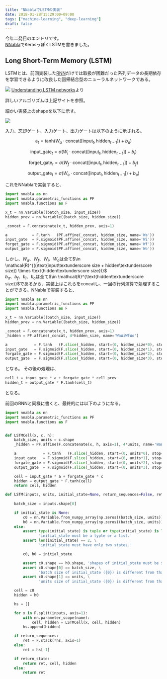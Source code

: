 ```yaml
---
title: "NNablaでLSTMの実装"
date: 2018-01-28T15:29:00+09:00
tags: ["machine-learning", "deep-learning"]
draft: false
---
```


今年二発目のエントリです。  
[NNabla](https://nnabla.org/ja/)でKerasっぽくLSTMを書きました。

## Long Short-Term Memory (LSTM)
LSTMとは、前回実装した[RNN](./nnabla-rnn)だけでは取扱が困難だった系列データの長期依存を学習できるように改良した回帰結合型のニューラルネットワークである。

![](http://colah.github.io/posts/2015-08-Understanding-LSTMs/img/LSTM3-chain.png)
[Understanding LSTM networks](http://colah.github.io/posts/2015-08-Understanding-LSTMs/)より

詳しいアルゴリズムは上記サイトを参照。

細かい実装上のshapeを以下に示す。

![](/static/images/lstm.png)

入力、忘却ゲート、入力ゲート、出力ゲートは以下のように示される。


$$
\text{a}_t = \text{tanh}(W_a \cdot \text{concat}([\text{input}_{t}, \text{hidden}_{t-1}]) + b_a)
$$



$$
\text{input\_gate}_t = \sigma(W_i \cdot \text{concat}([\text{input}_{t}, \text{hidden}_{t-1}]) + b_i)
$$




$$
\text{forget\_gate}_t = \sigma(W_f \cdot \text{concat}([\text{input}_{t}, \text{hidden}_{t-1}]) + b_f)
$$



$$
\text{output\_gate}_t = \sigma(W_o \cdot \text{concat}([\text{input}_{t}, \text{hidden}_{t-1}]) + b_o)
$$


これをNNablaで実装すると、

```py
import nnabla as nn
import nnabla.parametric_functions as PF
import nnabla.functions as F

x_t = nn.Variable((batch_size, input_size))
hidden_prev = nn.Variable((batch_size, hidden_size))

_concat = F.concatenate(x_t, hidden_prev, axis=1)

a           = F.tanh   (PF.affine(_concat, hidden_size, name='Wa'))
input_gate  = F.sigmoid(PF.affine(_concat, hidden_size, name='Wi'))
forget_gate = F.sigmoid(PF.affine(_concat, hidden_size, name='Wf'))
output_gate = F.sigmoid(PF.affine(_concat, hidden_size, name='Wo'))
```

しかし、$W_a$、$W_f$、$W_i$、$W_o$は全て$\in \mathcal{R}^{((\text{input\textunderscore size + hidden\textunderscore size}) \times \text{hidden\textunderscore size})}$  
$b_a$、$b_f$、$b_i$、$b_o$は全て$\in \mathcal{R}^{\text{hidden\textunderscore size}}$であるから、実装上はこれらをconcatし、一回の行列演算で処理することができる。NNablaで実装すると、

```py
import nnabla as nn
import nnabla.parametric_functions as PF
import nnabla.functions as F

x_t = nn.Variable((batch_size, input_size))
hidden_prev = nn.Variable((batch_size, hidden_size))

_concat = F.concatenate(x_t, hidden_prev, axis=1)
_hidden = PF.affine(_concat, 4*hidden_size, name='WaWiWfWo')

a            = F.tanh   (F.slice(_hidden, start=(0, hidden_size*0), stop=(batch_size, hidden_size*1)))
input_gate   = F.sigmoid(F.slice(_hidden, start=(0, hidden_size*1), stop=(batch_size, hidden_size*2)))
forgate_gate = F.sigmoid(F.slice(_hidden, start=(0, hidden_size*2), stop=(batch_size, hidden_size*3)))
output_gate  = F.sigmoid(F.slice(_hidden, start=(0, hidden_size*3), stop=(batch_size, hidden_size*4)))
```

となる。
その後の処理は、

```py
cell_t = input_gate * a + forgate_gate * cell_prev
hidden_t = output_gate * F.tanh(cell_t)
```

となる。

前回のRNNと同様に書くと、最終的には以下のようになる。

```py
import nnabla as nn
import nnabla.parametric_functions as PF
import nnabla.functions as F


def LSTMCell(x, c, h):
    batch_size, units = c.shape
    _hidden = PF.affine(F.concatenate(x, h, axis=1), 4*units, name='WaWiWfWo')

    a            = F.tanh   (F.slice(_hidden, start=(0, units*0), stop=(batch_size, units*1)))
    input_gate   = F.sigmoid(F.slice(_hidden, start=(0, units*1), stop=(batch_size, units*2)))
    forgate_gate = F.sigmoid(F.slice(_hidden, start=(0, units*2), stop=(batch_size, units*3)))
    output_gate  = F.sigmoid(F.slice(_hidden, start=(0, units*3), stop=(batch_size, units*4)))

    cell = input_gate * a + forgate_gate * c
    hidden = output_gate * F.tanh(cell)
    return cell, hidden

def LSTM(inputs, units, initial_state=None, return_sequences=False, return_state=False, name='lstm'):
    
    batch_size = inputs.shape[0]

    if initial_state is None:
        c0 = nn.Variable.from_numpy_array(np.zeros((batch_size, units)))
        h0 = nn.Variable.from_numpy_array(np.zeros((batch_size, units)))
    else:
        assert type(initial_state) is tuple or type(initial_state) is list, \
               'initial_state must be a typle or a list.'
        assert len(initial_state) == 2, \
               'initial_state must have only two states.'

        c0, h0 = initial_state

        assert c0.shape == h0.shape, 'shapes of initial_state must be same.'
        assert c0.shape[0] == batch_size, \
               'batch size of initial_state ({0}) is different from that of inputs ({1}).'.format(c0.shape[0], batch_size)
        assert c0.shape[1] == units, \
               'units size of initial_state ({0}) is different from that of units of args ({1}).'.format(c0.shape[1], units)

    cell = c0
    hidden = h0

    hs = []

    for x in F.split(inputs, axis=1):
        with nn.parameter_scope(name):
            cell, hidden = LSTMCell(x, cell, hidden)
        hs.append(hidden)

    if return_sequences:
        ret = F.stack(*hs, axis=1)
    else:
        ret = hs[-1]

    if return_state:
        return ret, cell, hidden
    else:
        return ret
```
